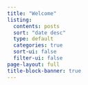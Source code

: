```yaml
---
title: "Welcome"
listing:
  contents: posts
  sort: "date desc"
  type: default
  categories: true
  sort-ui: false
  filter-ui: false
page-layout: full
title-block-banner: true
---
```


<a rel="me" href="https://mastodon.social/@thomas_sandmann"></a>